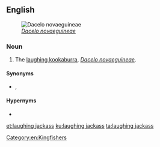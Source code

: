 ==English==
[[File:Laughing Kookaburra Gravestone.jpg|thumb|right|''[[Dacelo novaeguineae]]'']]

===Noun===
{{en-noun|es}}

# The [[laughing kookaburra]], ''[[Dacelo novaeguineae]]''.

====Synonyms====
* {{l|en|jackass kingfisher}}, {{l|en|gogobera}}

====Hypernyms====
* {{l|en|kookaburra}}

[[Category:en:Kingfishers]]

[[et:laughing jackass]]
[[ku:laughing jackass]]
[[ta:laughing jackass]]
